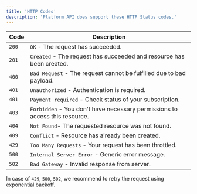 ```yaml
---
title: 'HTTP Codes'
description: 'Platform API does support these HTTP Status codes.'
---
```


| Code  | Description                                                                 |
|-------|-----------------------------------------------------------------------------|
| `200` | `OK` - The request has succeeded.                                           |
| `201` | `Created` - The request has succeeded and resource has been created.        |
| `400` | `Bad Request` - The request cannot be fulfilled due to bad payload.         |
| `401` | `Unauthorized` - Authentication is required.                                |
| `401` | `Payment required` - Check status of your subscription.                     |
| `403` | `Forbidden` - You don't have necessary permissions to access this resource. |
| `404` | `Not Found`- The requested resource was not found.                          |
| `409` | `Conflict` - Resource has already been created.                             |
| `429` | `Too Many Requests` - Your request has been throttled.                      |
| `500` | `Internal Server Error` - Generic error message.                            |
| `502` | `Bad Gateway` - Invalid response from server.                               |

<Note>In case of `429`, `500`, `502`, we recommend to retry the request using exponential backoff.</Note>
